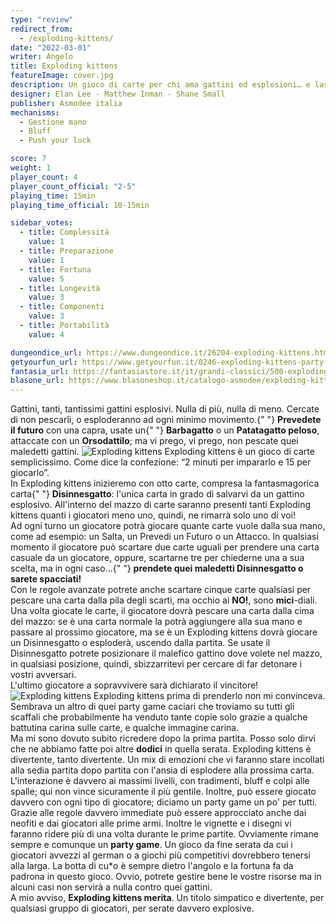 ```yaml
---
type: "review"
redirect_from:
  - /exploding-kittens/
date: "2022-03-01"
writer: Angelo
title: Exploding kittens
featureImage: cover.jpg
description: Un gioco di carte per chi ama gattini ed esplosioni… e laser… e a volte capre
designer: Elan Lee - Matthew Inman - Shane Small
publisher: Asmodee italia
mechanisms:
  - Gestione mano
  - Bluff
  - Push your luck

score: 7
weight: 1
player_count: 4
player_count_official: "2-5"
playing_time: 15min
playing_time_official: 10-15min

sidebar_votes:
  - title: Complessità
    value: 1
  - title: Preparazione
    value: 1
  - title: Fortuna
    value: 5
  - title: Longevità
    value: 3
  - title: Componenti
    value: 3
  - title: Portabilità
    value: 4

dungeondice_url: https://www.dungeondice.it/26204-exploding-kittens.html
getyourfun_url: https://www.getyourfun.it/0246-exploding-kittens-party-game.html
fantasia_url: https://fantasiastore.it/it/grandi-classici/500-exploding-kittens.html
blasone_url: https://www.blasoneshop.it/catalogo-asmodee/exploding-kittens-72-1954
---
```


<Setting>
  Gattini, tanti, tantissimi gattini esplosivi. Nulla di più, nulla di meno.
  Cercate di non pescarli, o esploderanno ad ogni minimo movimento.{" "}
  <strong>Prevedete il futuro</strong> con una capra, usate un{" "}
  <strong>Barbagatto</strong> o un <strong>Patatagatto peloso</strong>,
  attaccate con un <strong>Orsodattilo</strong>; ma vi prego, vi prego, non
  pescate quei maledetti gattini.
</Setting>

<img src="./game1.jpg" alt="Exploding kittens" />

<Rules>
  Exploding kittens è un gioco di carte semplicissimo. Come dice la confezione:
  “2 minuti per impararlo e 15 per giocarlo”. <br />
  In Exploding kittens inizieremo con otto carte, compresa la fantasmagorica carta{" "}
  <strong>Disinnesgatto</strong>: l'unica carta in grado di salvarvi da un gattino
  esplosivo. All'interno del mazzo di carte saranno presenti tanti Exploding kittens
  quanti i giocatori meno uno, quindi, ne rimarrà solo uno di voi! <br />
  Ad ogni turno un giocatore potrà giocare quante carte vuole dalla sua mano,
  come ad esempio: un Salta, un Prevedi un Futuro o un Attacco. In qualsiasi
  momento il giocatore può scartare due carte uguali per prendere una carta
  casuale da un giocatore, oppure, scartarne tre per chiederne una a sua scelta,
  ma in ogni caso...{" "}
  <strong>prendete quei maledetti Disinnesgatto o sarete spacciati!</strong>
  <br />
  Con le regole avanzate potrete anche scartare cinque carte qualsiasi per
  pescare una carta dalla pila degli scarti, ma occhio ai <strong>NO!</strong>,
  sono <strong>mici</strong>-diali.
  <br />
  Una volta giocate le carte, il giocatore dovrà pescare una carta dalla cima
  del mazzo: se è una carta normale la potrà aggiungere alla sua mano e passare
  al prossimo giocatore, ma se è un Exploding kittens dovrà giocare un
  Disinnesgatto o esploderà, uscendo dalla partita. Se usate il Disinnesgatto
  potrete posizionare il malefico gattino dove volete nel mazzo, in qualsiasi
  posizione, quindi, sbizzarritevi per cercare di far detonare i vostri
  avversari. <br />
  L'ultimo giocatore a sopravvivere sarà dichiarato il vincitore!
</Rules>

<img src="./game2.jpg" alt="Exploding kittens" />

<Feedback>
  Exploding kittens prima di prenderlo non mi convinceva. Sembrava un altro di
  quei party game caciari che troviamo su tutti gli scaffali che probabilmente
  ha venduto tante copie solo grazie a qualche battutina carina sulle carte, e
  qualche immagine carina.
  <br />
  Ma mi sono dovuto subito ricredere dopo la prima partita. Posso solo dirvi che
  ne abbiamo fatte poi altre <strong>dodici</strong> in quella serata. Exploding
  kittens è divertente, tanto divertente. Un mix di emozioni che vi faranno
  stare incollati alla sedia partita dopo partita con l'ansia di esplodere alla
  prossima carta. L'interazione è davvero ai massimi livelli, con tradimenti,
  bluff e colpi alle spalle; qui non vince sicuramente il più gentile. Inoltre,
  può essere giocato davvero con ogni tipo di giocatore; diciamo un party game
  un po' per tutti. Grazie alle regole davvero immediate può essere approcciato
  anche dai neofiti e dai giocatori alle prime armi. Inoltre le vignette e i
  disegni vi faranno ridere più di una volta durante le prime partite.
  Ovviamente rimane sempre e comunque un <strong>party game</strong>. Un gioco
  da fine serata da cui i giocatori avvezzi al german o a giochi più competitivi
  dovrebbero tenersi alla larga. La botta di cu*o è sempre dietro l'angolo e la
  fortuna fa da padrona in questo gioco. Ovvio, potrete gestire bene le vostre
  risorse ma in alcuni casi non servirà a nulla contro quei gattini.
  <br />A mio avviso, <strong>Exploding kittens merita</strong>. Un titolo simpatico
  e divertente, per qualsiasi gruppo di giocatori, per serate davvero explosive.
</Feedback>

<Instagram id="CamHW3jjW-O" />
